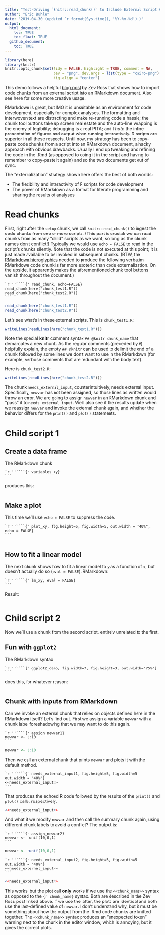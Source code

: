 ```yaml
---
title: "Test-Driving `knitr::read_chunk()` to Include External Script Chunks in an RMarkdown Document"
author: "Eric Buhle"
date: "2019-04-30 (updated `r format(Sys.time(), '%Y-%m-%d')`)"
output: 
  html_document: 
    toc: TRUE
    toc_float: TRUE
  github_document: 
    toc: TRUE
---
```


```r
library(here)
library(knitr)
knitr::opts_chunk$set(tidy = FALSE, highlight = TRUE, comment = NA, 
                      dev = "png", dev.args = list(type = "cairo-png"), dpi = 300,
                      fig.align = "center")
```

This demo follows a helpful [blog post](http://zevross.com/blog/2014/07/09/making-use-of-external-r-code-in-knitr-and-r-markdown/) by Zev Ross that shows how to import code chunks from an external script into an RMarkdown document. Also see [here](https://rpubs.com/thaufas/450838) for some more creative usage.

RMarkdown is great, but IMO it is unsuitable as an environment for code development, especially for complex analyses. The formatting and interwoven text are distracting and make re-running code a hassle; the chunk tool buttons take up screen real estate and the auto-line wrapping is the enemy of legibility; debugging is a real PITA; and I *hate* the inline presentation of figures and output when running interactively. R scripts are superior in all these respects. Until now, my strategy has been to copy-paste code chunks from a script into an RMarkdown document, a hacky approach with obvious drawbacks. Usually I end up tweaking and refining the code in the .Rmd (as opposed to doing it in the script and having to remember to copy-paste it again) and so the two documents get out of sync.

The "externalization" strategy shown here offers the best of both worlds:

* The flexibility and interactivity of R scripts for code development
* The power of RMarkdown as a format for literate programming and sharing the results of analyses

# Read chunks

First, right after the `setup` chunk, we call `knitr::read_chunk()` to ingest the code chunks from one or more scripts. (This part is crucial: we can read chunks from as many "child" scripts as we want, so long as the chunk names don't conflict!) Typically we would use `echo = FALSE` to read in the script's chunks silently. Note that the code is not executed at this point; it is just made available to be invoked in subsequent chunks. (BTW, the [RMarkdown hieroglyphics](https://yihui.org/en/2017/11/knitr-verbatim-code-chunk/) needed to produce the following verbatim RMarkdown code chunk is far more esoteric than code externalization. On the upside, it apparently makes the aforementioned chunk tool buttons vanish throughout the document.)

````
`r ''````{r read_chunk, echo=FALSE}
read_chunk(here("chunk_test1.R"))
read_chunk(here("chunk_test2.R"))
```
````

```r
read_chunk(here("chunk_test1.R"))
read_chunk(here("chunk_test2.R"))
```

Let's see what's in these external scripts. This is `chunk_test1.R`:

```r
writeLines(readLines(here("chunk_test1.R")))
```

Note the special **knitr** comment syntax `## @knitr chunk_name` that demarcates a new chunk. As the regular comments (preceded by `#`) helpfully explain, the empty `## @knitr` can be used to delimit the end of a chunk followed by some lines we don't want to use in the RMarkdown (for example, verbose comments that are redundant with the body text).

Here is `chunk_test2.R`:

```r
writeLines(readLines(here("chunk_test2.R")))
```

The chunk `needs_external_input`, counterintuitively, needs external input. Specifically, `newvar` has not been assigned, so those lines as written would throw an error. We are going to assign `newvar` in an RMarkdown chunk and "pass" it to `needs_external_input`. We'll also see if the results update when we reassign `newvar` and invoke the external chunk again, and whether the behavior differs for the `print()` and `plot()` statements.

# Child script 1

## Create a data frame

The RMarkdown chunk

````
`r ''````{r variables_xy}
```
````

produces this:

```r
```

## Make a plot

This time we'll use `echo = FALSE` to suppress the code.

````
`r ''````{r plot_xy, fig.height=5, fig.width=5, out.width = "40%", echo = FALSE}
```
````

```r
```

## How to fit a linear model

The next chunk shows how to fit a linear model to `y` as a function of `x`, but doesn't actually do so (`eval = FALSE`). RMarkdown:

````
`r ''````{r lm_xy, eval = FALSE}
```
````

Result:

```r
```

# Child script 2

Now we'll use a chunk from the second script, entirely unrelated to the first.

## Fun with `ggplot2`

The RMarkdown syntax

````
`r ''````{r ggplot2_demo, fig.width=7, fig.height=3, out.width="75%"}
```
````

does this, for whatever reason:

```r
```

## Chunk with inputs from RMarkdown

Can we invoke an external chunk that relies on objects defined here in the RMarkdown itself? Let's find out. First we assign a variable `newvar` with a chunk label foreshadowing that we may want to do this again.

````
`r ''````{r assign_newvar1}
newvar <- 1:10
```
````

```r
newvar <- 1:10
```


Then we call an external chunk that prints `newvar` and plots it with the default method.

````
`r ''````{r needs_external_input1, fig.height=5, fig.width=5, out.width = "40%"}
<<needs_external_input>>
```
````

That produces the echoed R code followed by the results of the `print()` and `plot()` calls, respectively:

```r
<<needs_external_input>>
```

And what if we modify `newvar` and then call the summary chunk again, using different chunk labels to avoid a conflict? The output is:

````
`r ''````{r assign_newvar2}
newvar <- runif(10,0,1)
```
````

```r
newvar <- runif(10,0,1)
```

````
`r ''````{r needs_external_input2, fig.height=5, fig.width=5, out.width = "40%"}
<<needs_external_input>>
```
````

```r
<<needs_external_input>>
```

This works, but the plot call **only** works if we use the `<<chunk_name>>` syntax as opposed to the `{r chunk_name}` syntax. Both are described in the Zev Ross post linked above. If we use the latter, the plots are identical and both use the last-defined value of `newvar`. I don't understand why, but it must be something about how the output from the .Rmd code chunks are knitted together. The `<<chunk_name>>` syntax produces an "unexpected token" warning next to the chunk in the editor window, which is annoying, but it gives the correct plots.

